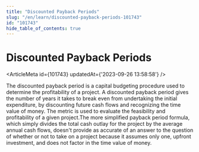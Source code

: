 ```yaml
---
title: "Discounted Payback Periods"
slug: "/en/learn/discounted-payback-periods-101743"
id: "101743"
hide_table_of_contents: true
---
```



# Discounted Payback Periods

<ArticleMeta id={101743} updatedAt={'2023-09-26 13:58:58'} />
<div className='border-solid border-b border-t-0 my-4 border-[var(--ifm-color-gray-300)]' />

The discounted payback period is a capital budgeting procedure used to determine the profitability of a project. A discounted payback period gives the number of years it takes to break even from undertaking the initial expenditure, by discounting future cash flows and recognizing the time value of money. The metric is used to evaluate the feasibility and profitability of a given project.The more simplified payback period formula, which simply divides the total cash outlay for the project by the average annual cash flows, doesn't provide as accurate of an answer to the question of whether or not to take on a project because it assumes only one, upfront investment, and does not factor in the time value of money.
